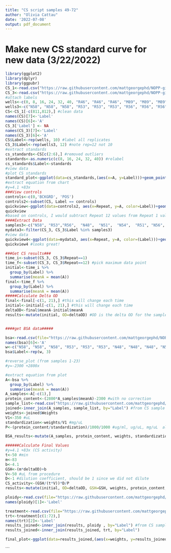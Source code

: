 ```yaml
---
title: "CS script samples 49-72"
author: "Olivia Cattau"
date: '2022-07-08'
output: pdf_document
---
```

# Make new CS standard curve for new data (3/22/2022)
```r
library(ggplot2)
library(dplyr)
library(ggpubr)
CS_1<-read.csv("https://raw.githubusercontent.com/mattgeorgephd/NOPP-gigas-ploidy-temp/main/202107_EXP2/citrate_synthase/Raw%20Data/3.22.22%20CS%20activity%201-23.csv") #standards, and samples 1-23 only
CS_3<-read.csv("https://raw.githubusercontent.com/mattgeorgephd/NOPP-gigas-ploidy-temp/main/202107_EXP2/citrate_synthase/Raw%20Data/CS%20activity%203.22.22%2049-72.csv") #samples 49 to 72 only 
#attach labels
wells<-c(0, 8, 16, 24, 32, 40, "R46", "R46", "R46", "M89", "M89", "M89", "M41", "M41", "M41", "D55", "D55", "D55", "D56", "D56", "D56", "X42", "X42", "X42", "T62", "T62", "T62", "T59", "T59", "T59", "D58", "D58", "D58", "R50", "R50", "R50", "R42", "R42", "R42", "R48", "R48", "R48", "T56", "T56", "T56", "X44", "X44", "X44", "R47", "R47", "R47", "N45", "N45", "N45", "N44", "N44", "N44", "X43", "X43", "X43", "M47", "M47", "M47", "T58", "T58", "T58", "N46", "N46", "N46", "T61", "T61", "T61", "D59", "D59", "D59", "POS", "POS", "POS", "BCKGRD", "BCKGRD", "BCKGRD")
wells3<-c("N58", "N58", "N58", "R53", "R53", "R53", "R56", "R56", "R56", "N48", "N48", "N48", "N51", "N51", "N51", "N54", "N54", "N54", "R51", "R51", "R51", "N56", "N56", "N56", "R57", "R57", "R57", "N53", "N53", "N53", "N57", "N57", "N57", "X46", "X46", "X46", "N52", "N52", "N52", "R54", "R54", "R54", "R59", "R59", "R59", "N50", "N50", "N50", NA, NA, NA, "R52", "R52", "R52", "N55", "N55", "N55", "M45", "M45", "M45", "empty" )
CS<-CS_1[-c(811,812),] #clean data
names(CS)[7]<-'Label'
names(CS)[6]<-'A'
CS_3['Label'] <- NA
names(CS_3)[7]<-'Label'
names(CS_3)[6]<-'A'
CS$Label<-rep(wells, 10) #label all replicates
CS_3$Label<-rep(wells3, 12) #note rep=12 not 10
#extract standards
cs_standards<-CS[c(2:6),] #removed outliers
standards<-as.numeric(c(8, 16, 24, 32, 40)) #relabel
cs_standards$Label<-standards
#view data
#plot CS standards
standard_plot<-ggplot(data=cs_standards,(aes(x=A, y=Label)))+geom_point()+geom_smooth(method="lm", se=FALSE, formula = y ~ poly(x, 1) )+xlab("Concentration of standard ug/mL")+ylab("A @ 570nm")+theme_bw()+stat_regline_equation(label.x=0.25, label.y=20)
#extract equation from chart
#y=4.1 +83x
###View controls
controls<-c(0,'BCKGRD', 'POS')
controls2<-subset(CS, Label == controls)
quickview<-ggplot(data=controls2, aes(x=Repeat, y=A, color=Label))+geom_point()+theme_bw()+geom_smooth(method="lm", se=FALSE, formula=y~x)
quickview
#based on controls, I would subtract Repeat 12 values from Repeat 1 values without subtracting 0s from dataset
####Extract Data
samples3<-c("N58", "R53","R56",  "N48",  "N51",  "N54",  "R51", "N56",  "R57", "N53", "N57", "X46", "N52", "R54", "R59", "N50", "R52", "N55", "M45", "empty")
mydata3<-filter(CS_3, CS_3$Label %in% samples3)
#view data
quickview4<-ggplot(data=mydata3, aes(x=Repeat, y=A, color=(Label)))+geom_point()+theme_bw()+geom_smooth(method="lm", se=FALSE, formula=y~x)+scale_x_continuous(breaks=seq(1, 12, by=1))
quickview4 #looks great!

###Get CS results###
time_i<-subset(CS_3, CS_3$Repeat==1)
time_f<-subset(CS_3, CS_3$Repeat==12) #pick maximum data point
initial<-time_i %>% 
  group_by(Label) %>%
  summarise(meanA = mean(A))
final<-time_f %>% 
  group_by(Label) %>%
  summarise(meanA = mean(A))
#####Calculate Delta OD
final<-final[-c(1, 21),] #this will change each time
initial<-initial[-c(1, 21),] #this will change each time
deltaOD<-final$meanA-initial$meanA
results<-mutate(initial, OD=deltaOD) #OD is the delta OD for the samples


####get BSA data#####

bsa<-read.csv(file="https://raw.githubusercontent.com/mattgeorgephd/NOPP-gigas-ploidy-temp/main/202107_EXP2/citrate_synthase/Raw%20Data/BSA%203.22.22%2049-70.csv")
names(bsa)[6]<-'A'
w<-c("N58", "N58", "N58", "R53", "R53", "R53", "N48", "N48", "N48", "N51", "N51", "N51", "N54", "N54", "N54", "N51", "N51", "N51", "N56", "N56", "N56", "R57", "R57", "R57", "N53", "N53", "N53", "N57", "N57", "N57", "X46", "X46", "X46", "N52", "N52", "N52", "R56", "R56", "R56", "R54", "R54", "R54", "R59", "R59", "R59", "N50", "N50", "N50", "R55", "R55", "R55", "R52", "R52", "R52", "N55", "N55", "N55", "M45", "M45", "M45", "empty", "empty", "empty")
bsa$Label<-rep(w, 3)

#reverse_plot (from samples 1-23)
#y=-2300 +2800x

#extract equation from plot
A<-bsa %>% 
  group_by(Label) %>%
  summarise(meanA = mean(A))
A_samples<-A[-c(1),]
protein_content<-(2800*A_samples$meanA)-2300 #with no correction
sample_list<-read.csv("https://raw.githubusercontent.com/mattgeorgephd/NOPP-gigas-ploidy-temp/main/202107_EXP2/citrate_synthase/Raw%20Data/weights.csv")
joined<-inner_join(A_samples, sample_list, by="Label") #from CS sample list 
weights<-joined$Weights 
V1<-350 #uL
standardization<-weights/V1 #mg/uL
P<-(protein_content/standardization)/1000/1000 #ug/ml, ug/uL, mg/uL  also equal to total protein extracted 

BSA_results<-mutate(A_samples, protein_content, weights, standardization)

######Calculate Final Values 
#y=4.1 +83x (CS activity)
t<-50 #min
m<-83
b<-4.1
GSH<-(m*deltaOD)+b 
V<-50 #uL from procedure 
D<-1 #dilution coefficient, should be 1 since we did not dilute
CS_activity<-(GSH/(t*V))*D/P
results<-mutate(initial, OD=deltaOD, GSH=GSH, weights, protein_content, standardization, "Protein (mg/ul)"=P, "CS activity (nmol/(mg*min))"=CS_activity) #OD is the delta OD for the samples

ploidy<-read.csv(file="https://raw.githubusercontent.com/mattgeorgephd/NOPP-gigas-ploidy-temp/main/202107_EXP2/citrate_synthase/Raw%20Data/ploidy.csv")
names(ploidy)[1]<-'Label'

treatment<-read.csv(file="https://raw.githubusercontent.com/mattgeorgephd/NOPP-gigas-ploidy-temp/main/202107_EXP2/citrate_synthase/Raw%20Data/treatments.csv")
trt<-treatment[c(1:72),]
names(trt)[2]<-'Label'
results_joined<-inner_join(results, ploidy , by="Label") #from CS sample list 
results_joined<-inner_join(results_joined, trt, by="Label")

final_plot<-ggplot(data=results_joined,(aes(x=weights, y=results_joined$`CS activity (nmol/(mg*min))`, color=trt)))+geom_point()+theme_bw()+geom_smooth(method="lm", se=FALSE, formula = y ~ x ) + ylab("CS Activity (nmol/(mg*min))")
```




```

